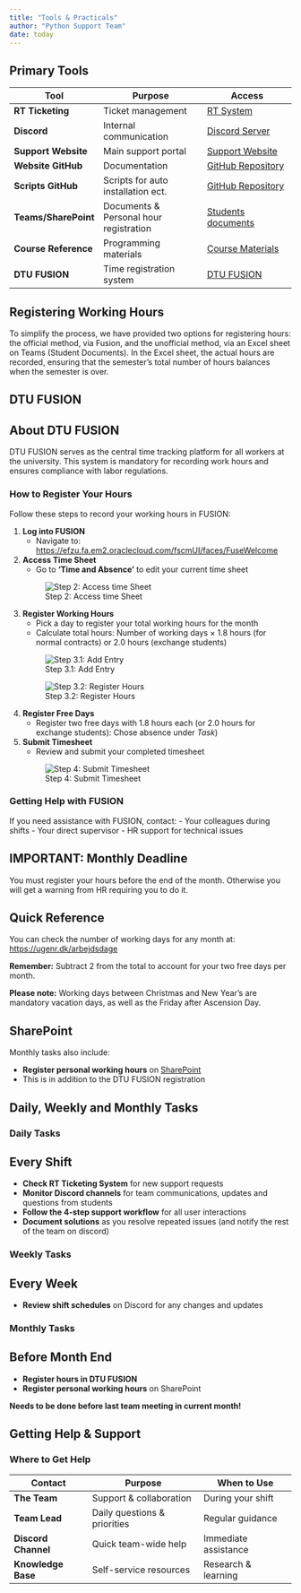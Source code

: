 ```yaml
---
title: "Tools & Practicals"
author: "Python Support Team"
date: today
---
```



## Primary Tools

| Tool | Purpose | Access |
|------|---------|--------|
| **RT Ticketing** | Ticket management | [RT System](https://pythonsupport-rt.dtu.dk/rt/){target="_blank"} |
| **Discord** | Internal communication | [Discord Server](https://discord.gg/CSp6xS22){target="_blank"} |
| **Support Website** | Main support portal | [Support Website](https://pythonsupport.dtu.dk/){target="_blank"} |
| **Website GitHub** | Documentation | [GitHub Repository](https://github.com/dtudk/pythonsupport-page/){target="_blank"} |
| **Scripts GitHub** | Scripts for auto installation ect. | [GitHub Repository](https://github.com/dtudk/pythonsupport-scripts/){target="_blank"} |
| **Teams/SharePoint** | Documents & Personal hour registration| [Students documents](https://dtudk.sharepoint.com/:f:/r/sites/PythonInstallationSupport/Delte%20dokumenter/Students%20documents?csf=1&web=1&e=eEhaCK){target="_blank"} |
| **Course Reference** | Programming materials | [Course Materials](https://02002.compute.dtu.dk/){target="_blank"} |
| **DTU FUSION** | Time registration system | [DTU FUSION](https://efzu.fa.em2.oraclecloud.com/fscmUI/faces/FuseWelcome){target="_blank"} |

## Registering Working Hours

To simplify the process, we have provided two options for registering hours: the official method, via Fusion, and the unofficial method, via an Excel sheet on Teams (Student Documents). In the Excel sheet, the actual hours are recorded, ensuring that the semester's total number of hours balances when the semester is over.

## DTU FUSION 

:::{.callout-tip}
## About DTU FUSION
DTU FUSION serves as the central time tracking platform for all workers at the university. This system is mandatory for recording work hours and ensures compliance with labor regulations.
:::

### How to Register Your Hours

Follow these steps to record your working hours in FUSION:

1. **Log into FUSION**
   - Navigate to: <https://efzu.fa.em2.oraclecloud.com/fscmUI/faces/FuseWelcome>
   

2. **Access Time Sheet**
   - Go to **'Time and Absence'** to edit your current time sheet
   
   ![Step 2: Access time Sheet](fusion_steps/step1.png)

3. **Register Working Hours**
   - Pick a day to register your total working hours for the month
   - Calculate total hours: Number of working days × 1.8 hours (for normal contracts) or 2.0 hours (exchange students)
   
   ![Step 3.1: Add Entry](fusion_steps/step2.png)

   ![Step 3.2: Register Hours](fusion_steps/step3.png)

4. **Register Free Days**
   - Register two free days with 1.8 hours each (or 2.0 hours for exchange students): Chose absence under *Task*)

5. **Submit Timesheet**
   - Review and submit your completed timesheet
   
   ![Step 4: Submit Timesheet](fusion_steps/step4.png)

### Getting Help with FUSION

If you need assistance with FUSION, contact:
- Your colleagues during shifts
- Your direct supervisor
- HR support for technical issues


:::{.callout-important}
## IMPORTANT: Monthly Deadline
You must register your hours before the end of the month. Otherwise you will get a warning from HR requiring you to do it.
:::

:::{.callout-tip}
## Quick Reference
You can check the number of working days for any month at: <https://ugenr.dk/arbejdsdage>

**Remember:** Subtract 2 from the total to account for your two free days per month.

**Please note:** Working days between Christmas and New Year's are mandatory vacation days, as well as the Friday after Ascension Day.
:::

## SharePoint

Monthly tasks also include:

- **Register personal working hours** on [SharePoint](https://dtudk.sharepoint.com/:f:/r/sites/PythonInstallationSupport/Delte%20dokumenter/Students%20documents?csf=1&web=1&e=eEhaCK){target="_blank"}
- This is in addition to the DTU FUSION registration

## Daily, Weekly and Monthly Tasks 

### Daily Tasks

:::{.callout-note}
## Every Shift
- **Check RT Ticketing System** for new support requests
- **Monitor Discord channels** for team communications, updates and questions from students
- **Follow the 4-step support workflow** for all user interactions
- **Document solutions** as you resolve repeated issues (and notify the rest of the team on discord)
:::

### Weekly Tasks

:::{.callout-note}
## Every Week
- **Review shift schedules** on Discord for any changes and updates
:::

### Monthly Tasks

:::{.callout-important}
## Before Month End
- **Register hours in DTU FUSION** 
- **Register personal working hours** on SharePoint

**Needs to be done before last team meeting in current month!**
:::

## Getting Help & Support

### Where to Get Help

| Contact | Purpose | When to Use |
|---------|---------|-------------|
| **The Team** | Support & collaboration | During your shift |
| **Team Lead** | Daily questions & priorities | Regular guidance |
| **Discord Channel** | Quick team-wide help | Immediate assistance |
| **Knowledge Base** | Self-service resources | Research & learning |


